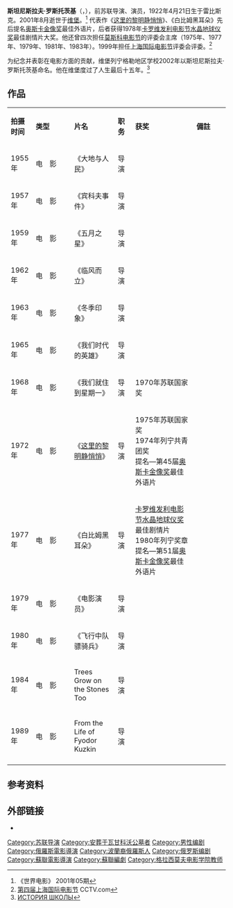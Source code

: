 {{藝人
|姓名 = 斯坦尼斯拉夫·罗斯托茨基
|類型 = 導演
|圖片 =
|圖片尺寸 = 
|圖片簡介 = 
|籍貫 = 
|出生日期 = {{birth date|1922|04|21}}
|出生地點 = [[苏联|苏联]][[雷宾斯克|雷宾斯克]]
|逝世日期 = {{death date and age|2001|08|10|1922|04|21}}
|逝世地點 = [[俄罗斯|俄罗斯]][[维堡|维堡]]
|職業 = [[導演|導演]]
|配偶 = 妮娜·门斯科娃
|兒女 = 
|教育程度 = 
|代表作 = 《这里的黎明静悄悄》（1972年）<br>《白比姆黑耳朵》（1977年）
|活躍年代 = 1955年—2000年
|獎項 = '''[[卡罗维发利电影节|卡罗维发利电影节]]'''<br/>[[水晶地球仪奖|水晶地球仪奖]]<br/>1978 《白比姆黑耳朵》
{{{!}} style="background:transparent"
{{!}} {{四级祖国功勋勋章|1996}}
{{!}}-
{{!}} {{列宁勋章|1982}}{{!!}}{{十月革命勋章}}{{!!}}{{一级卫国战争勋章|1985}}{{!!}}{{劳动红旗勋章}}
{{!}}-
{{!}} {{红星勋章|1944}}
{{!}}}
{{{!}} style="background:transparent"
{{!}} {{苏联人民艺术家}} {{苏俄人民艺术家}} {{列宁奖}} {{苏联国家奖}} {{苏联国家奖}}
{{!}}}
|IMDb = 0744612
}}

'''斯坦尼斯拉夫·罗斯托茨基'''（{{lang-ru|Станисла́в Ио́сифович Росто́цкий}}，{{bd|1922年||2001年}}），前苏联导演、演员，1922年4月21日生于雷比斯克。2001年8月逝世于[[维堡|维堡]]。<ref>《世界电影》 2001年05期</ref> 代表作《[[这里的黎明静悄悄_(1972年电影)|这里的黎明静悄悄]]》、《白比姆黑耳朵》先后提名[[奥斯卡金像奖|奥斯卡金像奖]]最佳外语片，后者获得1978年[[卡罗维发利电影节|卡罗维发利电影节]][[水晶地球仪奖|水晶地球仪奖]]最佳剧情片大奖。他还曾四次担任[[莫斯科电影节|莫斯科电影节]]的评委会主席（1975年、1977年、1979年、1981年、1983年）。1999年担任[[上海国际电影节|上海国际电影节]]评委会评委。<ref>[http://www.cctv.com/tvguide/dianyingjie/sanji/lishi01.html 第四届上海国际电影节] {{Wayback|url=http://www.cctv.com/tvguide/dianyingjie/sanji/lishi01.html |date=20201109092735 }}CCTV.com</ref>

为纪念并表彰在电影方面的贡献，维堡列宁格勒地区学校2002年以斯坦尼斯拉夫·罗斯托茨基命名。他在维堡度过了人生最后十五年。<ref>[http://vys.cit-vbg.ru/HYST.htm ИСТОРИЯ ШКОЛЫ<!-- Заголовок добавлен ботом -->]{{dead link|date=2018年3月 |bot=InternetArchiveBot |fix-attempted=yes }}</ref>

==作品==
{|class="wikitable" width="100%"
|- style="background:snow; color:black" align=center
|style="width:8%"|'''拍摄时间'''||style="width:%5"|'''类型'''||style="width:20%"|'''片名'''||style="width:8%"|'''职务'''||style="width:28%"|'''获奖'''||style="width:15%"|'''備註'''
|-----
|rowspan="1" width="8%"|1955年||电　影||《大地与人民》||导演|| ||
|-----
|rowspan="1" width="8%"|1957年||电　影||《宾科夫事件》||导演|| ||
|-----
|rowspan="1" width="8%"|1959年||电　影||《五月之星》||导演|| ||
|-----
|rowspan="1" width="8%"|1962年||电　影||《临风而立》||导演|| ||
|-----
|rowspan="1" width="8%"|1963年||电　影||《冬季印象》||导演|| ||
|-----
|rowspan="1" width="8%"|1965年||电　影||《我们时代的英雄》||导演|| ||
|-----
|rowspan="1" width="8%"|1968年||电　影||《我们就住到星期一》||导演||1970年苏联国家奖 ||
|-----
|rowspan="1" width="8%"|1972年||电　影||《[[这里的黎明静悄悄_(1972年电影)|这里的黎明静悄悄]]》||导演||1975年苏联国家奖<br/>1974年列宁共青团奖<br/>提名—第45届[[奥斯卡金像奖|奥斯卡金像奖]]最佳外语片 ||
|-----
|rowspan="1" width="8%"|1977年||电　影||《白比姆黑耳朵》||导演||[[卡罗维发利电影节|卡罗维发利电影节]][[水晶地球仪奖|水晶地球仪奖]]最佳剧情片<br/>1980年列宁奖章<br/>提名—第51届[[奥斯卡金像奖|奥斯卡金像奖]]最佳外语片 ||
|-----
|rowspan="1" width="8%"|1979年||电　影||《电影演员》||导演|| ||
|-----
|rowspan="1" width="8%"|1980年||电　影||《飞行中队骠骑兵》||导演|| ||
|-----
|rowspan="1" width="8%"|1984年||电　影||Trees Grow on the Stones Too||导演|| ||
|-----
|rowspan="1" width="8%"|1989年||电　影||From the Life of Fyodor Kuzkin ||导演|| ||
|-----
|}

==参考资料==
{{reflist}}

== 外部链接 ==
*{{imdb name|id=0744612|name=斯坦尼斯拉夫·罗斯托茨基}}

{{Authority control}}
{{DEFAULTSORT:Rostotsky, Stanislav}}
[[Category:苏联导演|Category:苏联导演]]
[[Category:安葬于瓦甘科沃公墓者|Category:安葬于瓦甘科沃公墓者]]
[[Category:男性编剧|Category:男性编剧]]
[[Category:俄羅斯電影導演|Category:俄羅斯電影導演]]
[[Category:波蘭裔俄羅斯人|Category:波蘭裔俄羅斯人]]
[[Category:俄罗斯编剧|Category:俄罗斯编剧]]
[[Category:蘇聯電影導演|Category:蘇聯電影導演]]
[[Category:蘇聯編劇|Category:蘇聯編劇]]
[[Category:格拉西莫夫电影学院教师|Category:格拉西莫夫电影学院教师]]